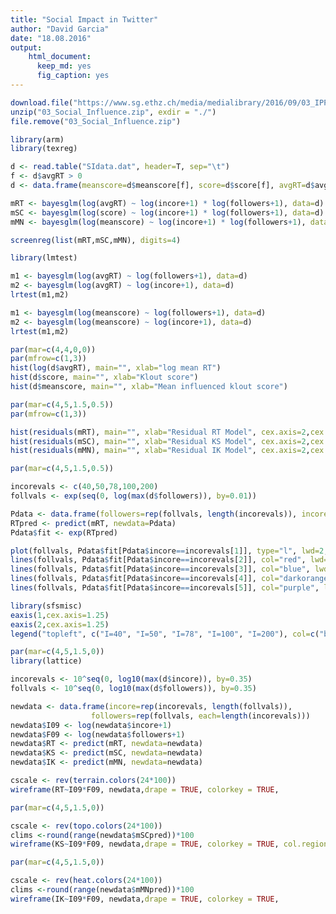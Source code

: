 ```yaml
---
title: "Social Impact in Twitter"
author: "David Garcia"
date: "18.08.2016"
output: 
    html_document:
      keep_md: yes 
      fig_caption: yes
---
```


```r
download.file("https://www.sg.ethz.ch/media/medialibrary/2016/09/03_IPP_SocialInfluence.zip", destfile="03_Social_Influence.zip")
unzip("03_Social_Influence.zip", exdir = "./") 
file.remove("03_Social_Influence.zip")
```


```r
library(arm)
library(texreg)

d <- read.table("SIdata.dat", header=T, sep="\t")
f <- d$avgRT > 0
d <- data.frame(meanscore=d$meanscore[f], score=d$score[f], avgRT=d$avgRT[f], followers=d$followers[f], incore=d$incore[f])

mRT <- bayesglm(log(avgRT) ~ log(incore+1) * log(followers+1), data=d) 
mSC <- bayesglm(log(score) ~ log(incore+1) * log(followers+1), data=d) 
mMN <- bayesglm(log(meanscore) ~ log(incore+1) * log(followers+1), data=d) 

screenreg(list(mRT,mSC,mMN), digits=4)
```

```r
library(lmtest)

m1 <- bayesglm(log(avgRT) ~ log(followers+1), data=d)                                       
m2 <- bayesglm(log(avgRT) ~ log(incore+1), data=d)     
lrtest(m1,m2)

m1 <- bayesglm(log(meanscore) ~ log(followers+1), data=d)                                       
m2 <- bayesglm(log(meanscore) ~ log(incore+1), data=d)     
lrtest(m1,m2)
```


```r
par(mar=c(4,4,0,0))
par(mfrow=c(1,3))
hist(log(d$avgRT), main="", xlab="log mean RT")
hist(d$score, main="", xlab="Klout score")
hist(d$meanscore, main="", xlab="Mean influenced klout score")
```


```r
par(mar=c(4,5,1.5,0.5))
par(mfrow=c(1,3))

hist(residuals(mRT), main="", xlab="Residual RT Model", cex.axis=2,cex.lab=2)
hist(residuals(mSC), main="", xlab="Residual KS Model", cex.axis=2,cex.lab=2)
hist(residuals(mMN), main="", xlab="Residual IK Model", cex.axis=2,cex.lab=2)
```


```r
par(mar=c(4,5,1.5,0.5))

incorevals <- c(40,50,78,100,200)
follvals <- exp(seq(0, log(max(d$followers)), by=0.01))

Pdata <- data.frame(followers=rep(follvals, length(incorevals)), incore=rep(incorevals, each=length(follvals)))
RTpred <- predict(mRT, newdata=Pdata)
Pdata$fit <- exp(RTpred)

plot(follvals, Pdata$fit[Pdata$incore==incorevals[1]], type="l", lwd=2, xlab="Popularity in 2009", ylab="Social impact (mean retweets)", xaxt="n", yaxt="n", cex.lab=1.3)
lines(follvals, Pdata$fit[Pdata$incore==incorevals[2]], col="red", lwd=2)
lines(follvals, Pdata$fit[Pdata$incore==incorevals[3]], col="blue", lwd=2)
lines(follvals, Pdata$fit[Pdata$incore==incorevals[4]], col="darkorange", lwd=2)
lines(follvals, Pdata$fit[Pdata$incore==incorevals[5]], col="purple", lwd=2)

library(sfsmisc)
eaxis(1,cex.axis=1.25)
eaxis(2,cex.axis=1.25)
legend("topleft", c("I=40", "I=50", "I=78", "I=100", "I=200"), col=c("black","red","blue","darkorange","purple"), lwd=rep(2,5), box.lwd=-1)
```

```r
par(mar=c(4,5,1.5,0))
library(lattice)

incorevals <- 10^seq(0, log10(max(d$incore)), by=0.35)
follvals <- 10^seq(0, log10(max(d$followers)), by=0.35)

newdata <- data.frame(incore=rep(incorevals, length(follvals)),
                  followers=rep(follvals, each=length(incorevals)))
newdata$I09 <- log(newdata$incore+1)
newdata$F09 <- log(newdata$followers+1)
newdata$RT <- predict(mRT, newdata=newdata)
newdata$KS <- predict(mSC, newdata=newdata)
newdata$IK <- predict(mMN, newdata=newdata)

cscale <- rev(terrain.colors(24*100))
wireframe(RT~I09*F09, newdata,drape = TRUE, colorkey = TRUE,           col.regions=cscale,cex.axis=1, cex.lab=1, scales=list(arrows=FALSE), par.box=list(lty=2))
```

```r
par(mar=c(4,5,1.5,0))

cscale <- rev(topo.colors(24*100))
clims <-round(range(newdata$mSCpred))*100
wireframe(KS~I09*F09, newdata,drape = TRUE, colorkey = TRUE, col.regions=cscale,cex.axis=1, cex.lab=1, scales=list(arrows=FALSE), par.box=list(lty=2))
```

```r
par(mar=c(4,5,1.5,0))

cscale <- rev(heat.colors(24*100))
clims <-round(range(newdata$mMNpred))*100
wireframe(IK~I09*F09, newdata,drape = TRUE, colorkey = TRUE,           col.regions=cscale,cex.axis=1, cex.lab=1, scales=list(arrows=FALSE), par.box=list(lty=2))

```
